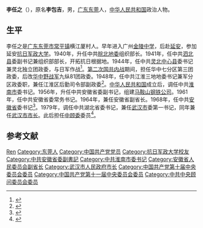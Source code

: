 '''李任之'''（{{bd|1919年||1983年|catIdx=}}），原名'''李包吉'''，男，[[广东|广东]][[东莞市|东莞]]人，[[中华人民共和国|中华人民共和国]]政治人物。

== 生平 ==
李任之是[[广东|广东]][[东莞市|东莞市]][[常平镇|常平镇]]横江厦村人。早年进入广州[[金陵中学|金陵中学]]，后赴[[延安|延安]]，参加延安[[抗日军政大学|抗日军政大学]]。1940年，升任中共[[皖北地委|皖北地委]]组织部长。1941年，任中共[[泗北县|泗北县]]委副书记兼组织部部长，开拓抗日根据地。1944年，任中共[[灵北县|灵北中心县]]委书记兼灵北独立团政委，与日军作战<ref>{{cite book|author=欧远方|title=《回忆李任之》|year=1991年|publisher=安徽人民出版社|isbn=9787212006181}}</ref>。[[第二次国共内战|第二次国共内战]]期间，担任华中七分区第三团政委，后改[[华中野战军|华中野战军]]九纵81团政委。1948年，任中共江淮三地地委书记兼军分区政委职，兼任江淮区后勤司令部副政委<ref>{{cite book|author=广东省地方史志编纂委员会|title=《广东省志: 人物志》|year=2002年|publisher=广东人民出版社|pages=945-946页}}</ref>。[[中华人民共和国|中华人民共和国]]成立后，调任中共[[淮南市|淮南市]]委书记。1956年，升任中共安徽省委副书记，组建[[马鞍山钢铁公司|马鞍山钢铁公司]]。1961年，任中共安徽省委常务书记。1964年，兼任安徽省副省长。1968年，任中共[[安徽省|安徽省]]委书记<ref>{{cite book|author=李权時, 皮明庥|title=《武汉通览》|year=1988年|publisher=武汉出版社|pages=18-19页}}</ref>。1979年，调任中共湖北省委书记，兼任[[武汉市|武汉市]]委第一书记，同年兼任[[武汉市市长|武汉市市长]]。此后担任[[中顾委|中顾委]]委员<ref>{{cite web|title=李任之|url=http://zt.cjn.cn/zt2009/wh60jl/sz/200908/t979320.htm|publisher=长江网|accessdate=2012-02-27|archive-url=https://web.archive.org/web/20110526212605/http://zt.cjn.cn/zt2009/wh60jl/sz/200908/t979320.htm|archive-date=2011-05-26|dead-url=yes}}</ref>。

== 参考文献 ==
{{reflist}}

{{武汉市市长}}

{{Authority control}}
{{DEFAULTSORT:Li李}}
[[Category:李姓|Ren]]
[[Category:东莞人|Category:东莞人]]
[[Category:中国共产党党员|Category:中国共产党党员]]
[[Category:抗日军政大学校友|Category:抗日军政大学校友]]
[[Category:中共安徽省委副書記|Category:中共安徽省委副書記]]
[[Category:中共淮南市委书记|Category:中共淮南市委书记]]
[[Category:安徽省人民委员会副省长|Category:安徽省人民委员会副省长]]
[[Category:武汉市人民政府市长|Category:武汉市人民政府市长]]
[[Category:中国共产党第十届中央委员会委员|Category:中国共产党第十届中央委员会委员]]
[[Category:中国共产党第十一届中央委员会委员|Category:中国共产党第十一届中央委员会委员]]
[[Category:中共中央顾问委员会委员|Category:中共中央顾问委员会委员]]